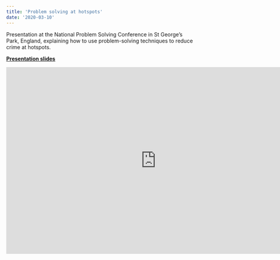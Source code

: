 ```yaml
---
title: 'Problem solving at hotspots'
date: '2020-03-10'
---
```


Presentation at the National Problem Solving Conference in St George's Park, England, explaining how to use problem-solving techniques to reduce crime at hotspots.

[**Presentation slides**](https://doi.org/10.6084/m9.figshare.11959212.v2)

```{=html}
<iframe src="https://widgets.figshare.com/articles/11959212/embed?show_title=1" width="800" height="500" allowfullscreen frameborder="0"></iframe>
```

